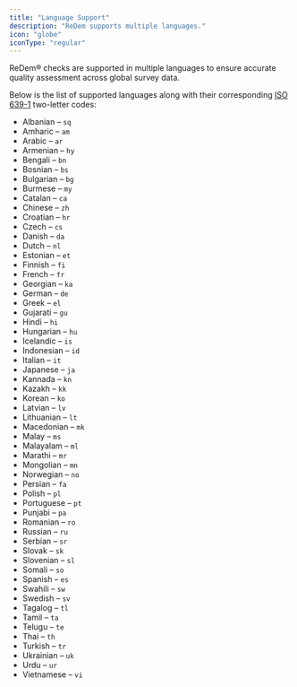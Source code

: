 ```yaml
---
title: "Language Support"
description: "ReDem supports multiple languages."
icon: "globe"
iconType: "regular"
---
```


ReDem® checks are supported in multiple languages to ensure accurate quality assessment across global survey data.

Below is the list of supported languages along with their corresponding [ISO 639-1](https://en.wikipedia.org/wiki/List_of_ISO_639-1_codes) two-letter codes:

- Albanian – `sq`  
- Amharic – `am`  
- Arabic – `ar`  
- Armenian – `hy`  
- Bengali – `bn`  
- Bosnian – `bs`  
- Bulgarian – `bg`  
- Burmese – `my`  
- Catalan – `ca`  
- Chinese – `zh`  
- Croatian – `hr`  
- Czech – `cs`  
- Danish – `da`  
- Dutch – `nl`  
- Estonian – `et`  
- Finnish – `fi`  
- French – `fr`  
- Georgian – `ka`  
- German – `de`  
- Greek – `el`  
- Gujarati – `gu`  
- Hindi – `hi`  
- Hungarian – `hu`  
- Icelandic – `is`  
- Indonesian – `id`  
- Italian – `it`  
- Japanese – `ja`  
- Kannada – `kn`  
- Kazakh – `kk`  
- Korean – `ko`  
- Latvian – `lv`  
- Lithuanian – `lt`  
- Macedonian – `mk`  
- Malay – `ms`  
- Malayalam – `ml`  
- Marathi – `mr`  
- Mongolian – `mn`  
- Norwegian – `no`  
- Persian – `fa`  
- Polish – `pl`  
- Portuguese – `pt`  
- Punjabi – `pa`  
- Romanian – `ro`  
- Russian – `ru`  
- Serbian – `sr`  
- Slovak – `sk`  
- Slovenian – `sl`  
- Somali – `so`  
- Spanish – `es`  
- Swahili – `sw`  
- Swedish – `sv`  
- Tagalog – `tl`  
- Tamil – `ta`  
- Telugu – `te`  
- Thai – `th`  
- Turkish – `tr`  
- Ukrainian – `uk`  
- Urdu – `ur`  
- Vietnamese – `vi`

